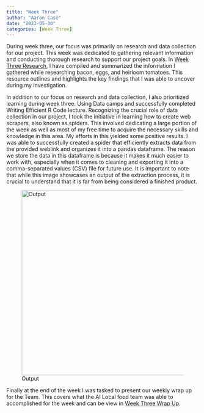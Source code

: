 ```yaml
---
title: "Week Three"
author: "Aaron Case"
date: "2023-05-30"
categories: [Week Three]
---
```


During week three, our focus was primarily on research and data collection for our project. This week was dedicated to gathering relevant information and conducting thorough research to support our project goals. In [Week Three Research](https://cyberspeedac.github.io/Aaron-Case-DSPG-Blog/posts/Aaron_C_Week3/Week3_Research.html), I have compiled and summarized the information I gathered while researching bacon, eggs, and heirloom tomatoes. This resource outlines and highlights the key findings that I was able to uncover during my investigation.

In addition to our focus on research and data collection, I also prioritized learning during week three. Using Data camps and successfully completed Writing Efficient R Code lecture. Recognizing the crucial role of data collection in our project, I took the initiative in learning how to create web scrapers, also known as spiders. This involved dedicating a large portion of the week as well as most of my free time to acquire the necessary skills and knowledge in this area. My efforts in this yielded some positive results. I was able to successfully created a spider that efficiently extracts data from the provided weblink and organizes it into a pandas dataframe. The reason we store the data in this dataframe is because it makes it much easier to work with, especially when it comes to cleaning and exporting it into a comma-separated values (CSV) file for future use. It is important to note that while this image showcases an output of the extraction process, it is crucial to understand that it is far from being considered a finished product.

![Output](posts/Aaron_C_Week3/SpiderExample.PNG){width="485"}

Finally at the end of the week I was tasked to present our weekly wrap up for the Team. This covers what the AI Local food team was able to accomplished for the week and can be view in [Week Three Wrap Up](https://cyberspeedac.github.io/Aaron-Case-DSPG-Blog/posts/Aaron_C_Week3/Week3_WrapUp.html).
